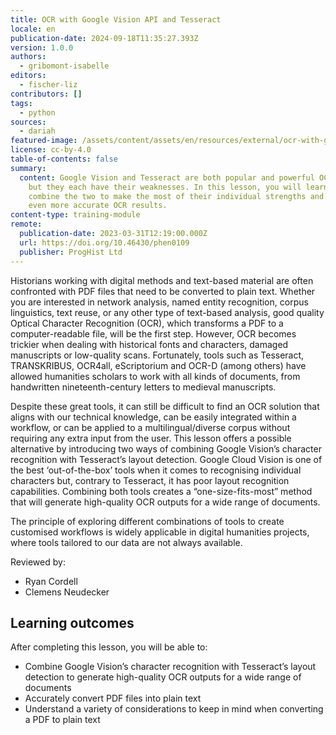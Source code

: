 ```yaml
---
title: OCR with Google Vision API and Tesseract
locale: en
publication-date: 2024-09-18T11:35:27.393Z
version: 1.0.0
authors:
  - gribomont-isabelle
editors:
  - fischer-liz
contributors: []
tags:
  - python
sources:
  - dariah
featured-image: /assets/content/assets/en/resources/external/ocr-with-google-vision-api-and-tesseract/featured-image.png
license: cc-by-4.0
table-of-contents: false
summary:
  content: Google Vision and Tesseract are both popular and powerful OCR tools,
    but they each have their weaknesses. In this lesson, you will learn how to
    combine the two to make the most of their individual strengths and achieve
    even more accurate OCR results.
content-type: training-module
remote:
  publication-date: 2023-03-31T12:19:00.000Z
  url: https://doi.org/10.46430/phen0109
  publisher: ProgHist Ltd
---
```

Historians working with digital methods and text-based material are often confronted with PDF files that need to be converted to plain text. Whether you are interested in network analysis, named entity recognition, corpus linguistics, text reuse, or any other type of text-based analysis, good quality Optical Character Recognition (OCR), which transforms a PDF to a computer-readable file, will be the first step. However, OCR becomes trickier when dealing with historical fonts and characters, damaged manuscripts or low-quality scans. Fortunately, tools such as Tesseract, TRANSKRIBUS, OCR4all, eScriptorium and OCR-D (among others) have allowed humanities scholars to work with all kinds of documents, from handwritten nineteenth-century letters to medieval manuscripts.

Despite these great tools, it can still be difficult to find an OCR solution that aligns with our technical knowledge, can be easily integrated within a workflow, or can be applied to a multilingual/diverse corpus without requiring any extra input from the user. This lesson offers a possible alternative by introducing two ways of combining Google Vision’s character recognition with Tesseract’s layout detection. Google Cloud Vision is one of the best ‘out-of-the-box’ tools when it comes to recognising individual characters but, contrary to Tesseract, it has poor layout recognition capabilities. Combining both tools creates a “one-size-fits-most” method that will generate high-quality OCR outputs for a wide range of documents.

The principle of exploring different combinations of tools to create customised workflows is widely applicable in digital humanities projects, where tools tailored to our data are not always available.

Reviewed by:

* Ryan Cordell
* Clemens Neudecker

## Learning outcomes

After completing this lesson, you will be able to:

* Combine Google Vision’s character recognition with Tesseract’s layout detection to generate high-quality OCR outputs for a wide range of documents
* Accurately convert PDF files into plain text
* Understand a variety of considerations to keep in mind when converting a PDF to plain text

<ExternalResource title="Interested in learning more?" subtitle="Check out this lesson on Programming Historian's website" url="https://doi.org/10.46430/phen0109" />

